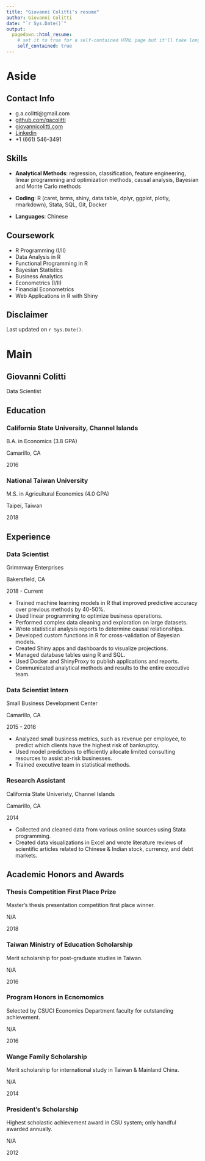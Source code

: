 ```yaml
---
title: "Giovanni Colitti's resume"
author: Giovanni Colitti
date: "`r Sys.Date()`"
output:
  pagedown::html_resume:
    # set it to true for a self-contained HTML page but it'll take longer to render
    self_contained: true
---
```


Aside
================================================================================

Contact Info {#contact}
--------------------------------------------------------------------------------

- <i class="fa fa-envelope"></i> g.a.colitti@gmail.com
- <i class="fa fa-github"></i> [github.com/gacolitti](https://github.com/gacolitti)
- <i class="fab fa-blogger-b"></i> [giovannicolitti.com](https://giovannicolitti.com)
- <i class="fa fa-linkedin"></i> [Linkedin](https://www.linkedin.com/in/giovanni-colitti-17821b6b/)
- <i class="fa fa-phone"></i> +1 (661) 546-3491

Skills {#skills}
--------------------------------------------------------------------------------

- **Analytical Methods**: 
regression, classification, feature engineering, linear
programming and optimization methods, causal analysis, Bayesian and Monte
Carlo methods

- **Coding**:
R (caret, brms, shiny, data.table, dplyr, ggplot, plotly, rmarkdown), Stata, SQL, Git, Docker 

- **Languages**:
Chinese

Coursework {#skills}
--------------------------------------------------------------------------------

- R Programming (I/II)
- Data Analysis in R
- Functional Programming in R
- Bayesian Statistics
- Business Analytics
- Econometrics (I/II)
- Financial Econometrics
- Web Applications in R with Shiny

Disclaimer {#disclaimer}
--------------------------------------------------------------------------------

Last updated on `r Sys.Date()`.


Main
================================================================================

Giovanni Colitti {#title}
--------------------------------------------------------------------------------

Data Scientist

Education {data-icon=graduation-cap data-concise=true}
--------------------------------------------------------------------------------

### California State University, Channel Islands 

B.A. in Economics (3.8 GPA)

Camarillo, CA

2016

### National Taiwan University

M.S. in Agricultural Economics (4.0 GPA)

Taipei, Taiwan

2018

Experience {data-icon=suitcase}
--------------------------------------------------------------------------------

### Data Scientist

Grimmway Enterprises

Bakersfield, CA

2018 - Current

- Trained machine learning models in R that improved predictive accuracy over previous methods by 40-50%. 
- Used linear programming to optimize business operations.
- Performed complex data cleaning and exploration on large datasets.
- Wrote statistical analysis reports to determine causal relationships.
- Developed custom functions in R for cross-validation of Bayesian models.
- Created Shiny apps and dashboards to visualize projections.
- Managed database tables using R and SQL.
- Used Docker and ShinyProxy to publish applications and reports.
- Communicated analytical methods and results to the entire executive team.

### Data Scientist Intern

Small Business Development Center 

Camarillo, CA

2015 - 2016

- Analyzed small business metrics, such as revenue per employee, to predict which 
clients have the highest risk of bankruptcy. 
- Used model predictions to efficiently allocate limited consulting resources to assist at-risk 
businesses.
- Trained executive team in statistical methods.

### Research Assistant

California State Univeristy, Channel Islands

Camarillo, CA

2014

- Collected and cleaned data from various online sources using Stata programming. 
- Created data visualizations in Excel and wrote literature reviews of scientific articles 
related to Chinese & Indian stock, currency, and debt markets. 

Academic Honors and Awards {data-icon=file}
--------------------------------------------------------------------------------

### Thesis Competition First Place Prize

Master’s thesis presentation competition first place winner.

N/A

2018

### Taiwan Ministry of Education Scholarship

Merit scholarship for post-graduate studies in Taiwan.

N/A

2016

### Program Honors in Ecnomomics

Selected by CSUCI Economics Department faculty for outstanding achievement.

N/A

2016

### Wange Family Scholarship

Merit scholarship for international study in Taiwan & Mainland China.

N/A

2014

### President's Scholarship

Highest scholastic achievement award in CSU system; only handful awarded annually.

N/A

2012